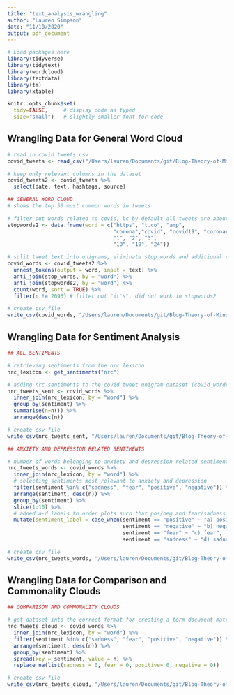 ```yaml
---
title: "text_analysis_wrangling"
author: "Lauren Simpson"
date: "11/10/2020"
output: pdf_document
---
```


```r
# Load packages here
library(tidyverse)
library(tidytext)
library(wordcloud)
library(textdata)
library(tm)
library(xtable)

knitr::opts_chunk$set(
  tidy=FALSE,     # display code as typed
  size="small")   # slightly smaller font for code
```

## Wrangling Data for General Word Cloud

```r
# read in covid tweets csv
covid_tweets <- read_csv("/Users/lauren/Documents/git/Blog-Theory-of-Mind/text analysis/covid19_tweets.csv")

# keep only relevant columns in the dataset
covid_tweets2 <- covid_tweets %>%
  select(date, text, hashtags, source)

## GENERAL WORD CLOUD
# shows the top 50 most common words in tweets

# filter out words related to covid, bc by default all tweets are about covid, and numbers
stopwords2 <- data.frame(word = c("https", "t.co", "amp",
                                  "corona","covid", "covid19", "coronavirus", 
                                  "1", "2", "3", 
                                  "10", "19", "24"))

# split tweet text into unigrams, eliminate stop words and additional stop words
covid_words <- covid_tweets2 %>%
  unnest_tokens(output = word, input = text) %>%
  anti_join(stop_words, by = "word") %>%
  anti_join(stopwords2, by = "word") %>%
  count(word, sort = TRUE) %>%
  filter(n != 2093) # filter out "it's", did not work in stopwords2

# create csv file
write_csv(covid_words, "/Users/lauren/Documents/git/Blog-Theory-of-Mind/text analysis/covid_words.csv")
```

## Wrangling Data for Sentiment Analysis

```r
## ALL SENTIMENTS

# retrieving sentiments from the nrc lexicon
nrc_lexicon <- get_sentiments("nrc")

# adding nrc sentiments to the covid tweet unigram dataset (covid_words)
nrc_tweets_sent <- covid_words %>%
  inner_join(nrc_lexicon, by = "word") %>%
  group_by(sentiment) %>%
  summarise(n=n()) %>%
  arrange(desc(n))

# create csv file
write_csv(nrc_tweets_sent, "/Users/lauren/Documents/git/Blog-Theory-of-Mind/text analysis/nrc_tweets_sent.csv")

## ANXIETY AND DEPRESSION RELATED SENTIMENTS

# number of words belonging to anxiety and depression related sentiments
nrc_tweets_words <- covid_words %>%
  inner_join(nrc_lexicon, by = "word") %>%
  # selecting sentiments most relevant to anxiety and depression
  filter(sentiment %in% c("sadness", "fear", "positive", "negative")) %>%
  arrange(sentiment, desc(n)) %>%
  group_by(sentiment) %>%
  slice(1:10) %>%
  # added a-d labels to order plots such that pos/neg and fear/sadness would be paired
  mutate(sentiment_label = case_when(sentiment == "positive" ~ "a) positive", 
                                     sentiment == "negative" ~ "b) negative", 
                                     sentiment == "fear" ~ "c) fear", 
                                     sentiment == "sadness" ~ "d) sadness", TRUE ~ sentiment))

# create csv file
write_csv(nrc_tweets_words, "/Users/lauren/Documents/git/Blog-Theory-of-Mind/text analysis/nrc_tweets_words.csv")
```

## Wrangling Data for Comparison and Commonality Clouds

```r
## COMPARISON AND COMMONALITY CLOUDS

# get dataset into the correct format for creating a term document matrix
nrc_tweets_cloud <- covid_words %>%
  inner_join(nrc_lexicon, by = "word") %>%
  filter(sentiment %in% c("sadness", "fear", "positive", "negative")) %>%
  arrange(sentiment, desc(n)) %>%
  group_by(sentiment) %>%
  spread(key = sentiment, value = n) %>%
  replace_na(list(sadness = 0, fear = 0, positive= 0, negative = 0))

# create csv file
write_csv(nrc_tweets_cloud, "/Users/lauren/Documents/git/Blog-Theory-of-Mind/text analysis/nrc_tweets_cloud.csv")
```


